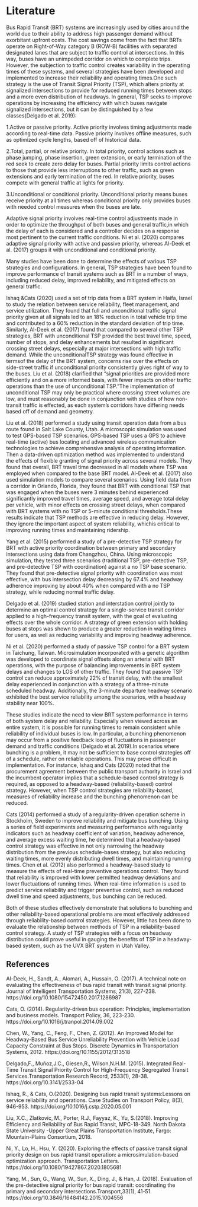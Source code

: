 # Literature

Bus Rapid Transit (BRT) systems are increasingly used by cities around the world due to their ability to address high passenger demand without exorbitant upfront costs. The cost savings come from the fact that BRTs operate on Right-of-Way category B (ROW-B) facilities with separated designated lanes that are subject to traffic control at intersections. In this way, buses have an unimpeded corridor on which to complete trips. However, the subjection to traffic control creates variability in the operating times of these systems, and several strategies have been developed and implemented to increase their reliability and operating times.One such strategy is the use of Transit Signal Priority (TSP), which alters priority at signalized intersections to provide for reduced running times between stops and a more even distribution of headways. In general, TSP seeks to improve operations by increasing the efficiency with which buses navigate signalized intersections, but it can be distinguished by a few classes(Delgado et al. 2019):  

  1.Active or passive priority. Active priority involves timing adjustments made
  according to real-time data. Passive priority involves offline measures, such
  as optimized cycle lengths, based off of historical data.

  2.Total, partial, or relative priority. In total priority, control actions such
  as phase jumping, phase insertion, green extension, or early termination of
  the red seek to create zero delay for buses. Partial priority limits control
  actions to those that provide less interruptions to other traffic, such as
  green extensions and early termination of the red. In relative priority, buses
  compete with general traffic at lights for priority.

  3.Unconditional or conditional priority. Unconditional priority means buses
  receive priority at all times whereas conditional priority only provides buses
  with needed control measures when the buses are late.

Adaptive signal priority involves real-time control adjustments made in order to optimize the throughput of both buses and general traffic,in which the delay of each is considered and a controller decides on a response most pertinent to the current traffic conditions. Ni et al. (2020) compares adaptive signal priority with active and passive priority, whereas Al-Deek et al. (2017) groups it with unconditional and conditional priority.  

Many studies have been done to determine the effects of various TSP strategies and configurations. In general, TSP strategies have been found to improve performance of transit systems such as BRT in a number of ways, including reduced delay, improved reliability, and mitigated effects on general traffic.  

Ishaq &Cats (2020) used a set of trip data from a BRT system in Haifa, Israel to study the relation between service reliability, fleet management, and service utilization. They found that full and unconditional traffic signal priority given at all signals led to an 18% reduction in total vehicle trip time and contributed to a 60% reduction in the standard deviation of trip time. Similarly, Al-Deek et al. (2017) found that compared to several other TSP strategies, BRT with unconditional TSP provided the best travel time, speed, number of stops, and delay enhancements but resulted in significant crossing street delays, especially at major intersections with high traffic demand. While the unconditionalTSP strategy was found effective in termsof the delay of the BRT system, concerns rise over the effects on side-street traffic if unconditional priority consistently gives right of way to the buses. Liu et al. (2018) clarified that “signal priorities are provided more efficiently and on a more informed basis, with fewer impacts on other traffic operations than the use of unconditional TSP.”The implementation of unconditional TSP may only be practical where crossing street volumes are low, and must reasonably be done in conjunction with studies of how non-transit traffic is effected, as each system’s corridors have differing needs based off of demand and geometry.  

Liu et al. (2018) performed a study using transit operation data from a bus route found in Salt Lake County, Utah. A microscopic simulation was used to test GPS-based TSP scenarios. GPS-based TSP uses a GPS to achieve real-time (active) bus locating and advanced wireless communication technologies to achieve comprehensive analysis of operating information. Then a data-driven optimization method was implemented to understand the effects of flexible granting of signal priority across several models. They found that overall, BRT travel time decreased in all models where TSP was employed when compared to the base BRT model. Al-Deek et al. (2017) also used simulation models to compare several scenarios. Using field data from a corridor in Orlando, Florida, they found that BRT with conditional TSP that was engaged when the buses were 3 minutes behind experienced significantly improved travel times, average speed, and average total delay per vehicle, with minor effects on crossing street delays, when compared with BRT systems with no TSP or 5-minute conditional thresholds.These results indicate that TSP methods are effective in reducing delay. However, they ignore the important aspect of system reliability, whichis critical to improving running times and maintaining ridership.  

Yang et al. (2015) performed a study of a pre-detective TSP strategy for BRT with active priority coordination between primary and secondary intersections using data from Changzhou, China. Using microscopic simulation, they tested three scenarios (traditional TSP, pre-detective TSP, and pre-detective TSP with coordination) against a no TSP base scenario. They found that pre-detective signal priority with coordination was most effective, with bus intersection delay decreasing by 67.4% and headway adherence improving by about 40% when compared with a no TSP strategy, while reducing normal traffic delay.  

Delgado et al. (2019) studied station and interstation control jointly to determine an optimal control strategy for a single-service transit corridor applied to a high-frequency transit system, with the goal of evaluating effects over the whole corridor. A strategy of green extension with holding buses at stops was shown to produce a greater reduction in waiting times for users, as well as reducing variability and improving headway adherence.  

Ni et al. (2020) performed a study of passive TSP control for a BRT system in Taichung, Taiwan. Microsimulation incorporated with a genetic algorithm was developed to coordinate signal offsets along an arterial with BRT operations, with the purpose of balancing improvements in BRT system delays and changes to LOS of other traffic. They found that passive TSP control can reduce approximately 22% of transit delay, with the smallest delay experienced in conjunction with a strategy of a three-minute scheduled headway. Additionally, the 3-minute departure headway scenario exhibited the best service reliability among the scenarios, with a headway stability near 100%.  

These studies indicate the need to view BRT system performance in terms of both system delay and reliability. Especially when viewed across an entire system, it is possible for running times to remain consistent while reliability of individual buses is low. In particular, a bunching phenomenon may occur from a positive feedback loop of fluctuations in passenger demand and traffic conditions (Delgado et al. 2019).In scenarios where bunching is a problem, it may not be sufficient to base control strategies off of a schedule, rather on reliable operations. This may prove difficult in implementation. For instance, Ishaq and Cats (2020) noted that the procurement agreement between the public transport authority in Israel and the incumbent operator implies that a schedule-based control strategy is required, as opposed to a headway-based (reliability-based) control strategy. However, when TSP control strategies are reliability-based, measures of reliability increase and the bunching phenomenon can be reduced.  

Cats (2014) performed a study of a regularity-driven operation scheme in Stockholm, Sweden to improve reliability and mitigate bus bunching. Using a series of field experiments and measuring performance with regularity indicators such as headway coefficient of variation, headway adherence, and average excess waiting time, he determined that a headway-based control strategy was effective in not only narrowing the headway distribution from the previous schedule-bases strategy, but also reducing waiting times, more evenly distributing dwell times, and maintaining running times. Chen et al. (2012) also performed a headway-based study to measure the effects of real-time preventive operations control. They found that reliability is improved with lower permitted headway deviations and lower fluctuations of running times. When real-time information is used to predict service reliability and trigger preventive control, such as reduced dwell time and speed adjustments, bus bunching can be reduced.  

Both of these studies effectively demonstrate that solutions to bunching and other reliability-based operational problems are most effectively addressed through reliability-based control strategies. However, little has been done to evaluate the relationship between methods of TSP in a reliability-based control strategy. A study of TSP strategies with a focus on headway distribution could prove useful in gauging the benefits of TSP in a headway-based system, such as the UVX BRT system in Utah Valley.  


## References
    

Al-Deek, H., Sandt, A., Alomari, A., Hussain, O. (2017). A technical note on evaluating the effectiveness of bus rapid transit with transit signal priority. Journal of Intelligent Transportation Systems, 21(3), 227-238. https://doi.org/10.1080/15472450.2017.1286987  

Cats, O. (2014). Regularity-driven bus operation: Principles, implementation and business models. Transport Policy, 36, 223-230. https://doi.org/10.1016/j.tranpol.2014.09.002  

Chen, W., Yang, C., Feng, F., Chen, Z. (2012). An Improved Model for Headway-Based Bus Service Unreliability Prevention with Vehicle Load Capacity Constraint at Bus Stops. Discrete Dynamics in Transportation Systems, 2012. https://doi.org/10.1155/2012/313518  

Delgado,F., Muñoz,J.C., Giesen,R., Wilson,N.H.M. (2015). Integrated Real-Time Transit Signal Priority Control for High-Frequency Segregated Transit Services.Transportation Research Record, 2533(1), 28-38. https://doi.org/10.3141/2533-04  

Ishaq, R., & Cats, O.(2020). Designing bus rapid transit systems:Lessons on service reliability and operations. Case Studies on Transport Policy, 8(3), 946-953. https://doi.org/10.1016/j.cstp.2020.05.001  

Liu, X.C., Zlatkovic, M., Porter, R.J., Fayyaz, K., Yu, S.(2018). Improving Efficiency and Reliability of Bus Rapid Transit, MPC-18-349. North Dakota State University -Upper Great Plains Transportation Institute, Fargo: Mountain-Plains Consortium, 2018.  

Ni, Y., Lo, H., Hsu, Y. (2020). Exploring the effects of passive transit signal priority design on bus rapid transit operation: a microsimulation-based optimization approach. Transportation Letters. https://doi.org/10.1080/19427867.2020.1805681  

Yang, M., Sun, G., Wang, W., Sun, X., Ding, J., & Han, J. (2018). Evaluation of the pre-detective signal priority for bus rapid transit: coordinating the primary and secondary intersections.Transport,33(1), 41-51. https://doi.org/10.3846/16484142.2015.1004556